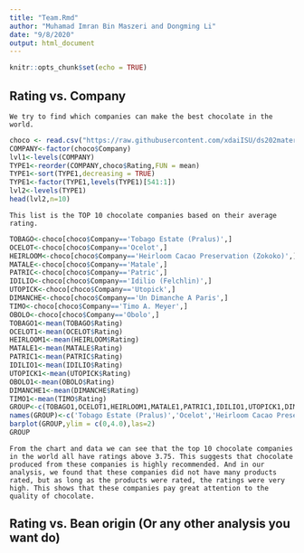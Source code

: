 ```yaml
---
title: "Team.Rmd"
author: "Muhamad Imran Bin Maszeri and Dongming Li"
date: "9/8/2020"
output: html_document
---
```


```r
knitr::opts_chunk$set(echo = TRUE)
```

## Rating vs. Company

    We try to find which companies can make the best chocolate in the world.
```r
choco <- read.csv("https://raw.githubusercontent.com/xdaiISU/ds202materials/master/hwlabs/data/choco.csv") 
COMPANY<-factor(choco$Company)
lvl1<-levels(COMPANY)
TYPE1<-reorder(COMPANY,choco$Rating,FUN = mean)
TYPE1<-sort(TYPE1,decreasing = TRUE)
TYPE1<-factor(TYPE1,levels(TYPE1)[541:1])
lvl2<-levels(TYPE1)
head(lvl2,n=10)
```
    
    This list is the TOP 10 chocolate companies based on their average rating.
```r
TOBAGO<-choco[choco$Company=='Tobago Estate (Pralus)',]
OCELOT<-choco[choco$Company=='Ocelot',]
HEIRLOOM<-choco[choco$Company=='Heirloom Cacao Preservation (Zokoko)',]
MATALE<-choco[choco$Company=='Matale',]
PATRIC<-choco[choco$Company=='Patric',]
IDILIO<-choco[choco$Company=='Idilio (Felchlin)',]
UTOPICK<-choco[choco$Company=='Utopick',]
DIMANCHE<-choco[choco$Company=='Un Dimanche A Paris',]
TIMO<-choco[choco$Company=='Timo A. Meyer',]
OBOLO<-choco[choco$Company=='Obolo',]
TOBAGO1<-mean(TOBAGO$Rating)
OCELOT1<-mean(OCELOT$Rating)
HEIRLOOM1<-mean(HEIRLOOM$Rating)
MATALE1<-mean(MATALE$Rating)
PATRIC1<-mean(PATRIC$Rating)
IDILIO1<-mean(IDILIO$Rating)
UTOPICK1<-mean(UTOPICK$Rating)
OBOLO1<-mean(OBOLO$Rating)
DIMANCHE1<-mean(DIMANCHE$Rating)
TIMO1<-mean(TIMO$Rating)
GROUP<-c(TOBAGO1,OCELOT1,HEIRLOOM1,MATALE1,PATRIC1,IDILIO1,UTOPICK1,DIMANCHE1,TIMO1,OBOLO1)
names(GROUP)<-c('Tobago Estate (Pralus)','Ocelot','Heirloom Cacao Preservation (Zokoko)','Matale','Patric','Idilio (Felchlin)','Utopick','Un Dimanche A Paris','Timo A. Meyer','Obolo')
barplot(GROUP,ylim = c(0,4.0),las=2)
GROUP
```
    
    From the chart and data we can see that the top 10 chocolate companies in the world all have ratings above 3.75. This suggests that chocolate produced from these companies is highly recommended. And in our analysis, we found that these companies did not have many products rated, but as long as the products were rated, the ratings were very high. This shows that these companies pay great attention to the quality of chocolate.




## Rating vs. Bean origin (Or any other analysis you want do)